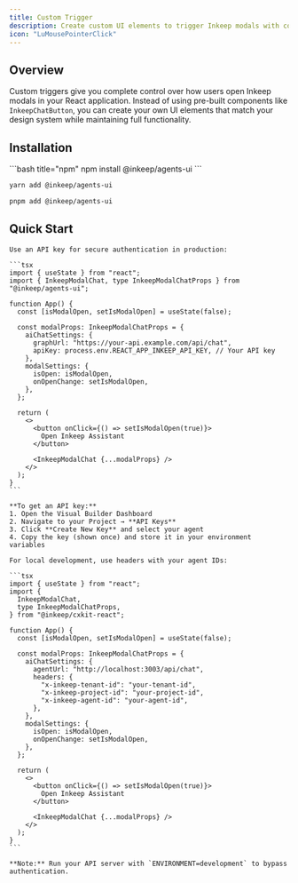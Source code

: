 ```yaml
---
title: Custom Trigger
description: Create custom UI elements to trigger Inkeep modals with complete control over appearance and behavior.
icon: "LuMousePointerClick"
---
```


## Overview

Custom triggers give you complete control over how users open Inkeep modals in your React application. Instead of using pre-built components like `InkeepChatButton`, you can create your own UI elements that match your design system while maintaining full functionality.

## Installation

<CodeGroup>
```bash title="npm"
npm install @inkeep/agents-ui
```

```bash title="yarn"
yarn add @inkeep/agents-ui
```

```bash title="pnpm"
pnpm add @inkeep/agents-ui
```

</CodeGroup>

## Quick Start

<Tabs>
  <Tab title="Production">
    
    Use an API key for secure authentication in production:
    
    ```tsx
    import { useState } from "react";
    import { InkeepModalChat, type InkeepModalChatProps } from "@inkeep/agents-ui";

    function App() {
      const [isModalOpen, setIsModalOpen] = useState(false);

      const modalProps: InkeepModalChatProps = {
        aiChatSettings: {
          graphUrl: "https://your-api.example.com/api/chat",
          apiKey: process.env.REACT_APP_INKEEP_API_KEY, // Your API key
        },
        modalSettings: {
          isOpen: isModalOpen,
          onOpenChange: setIsModalOpen,
        },
      };

      return (
        <>
          <button onClick={() => setIsModalOpen(true)}>
            Open Inkeep Assistant
          </button>

          <InkeepModalChat {...modalProps} />
        </>
      );
    }
    ```

    **To get an API key:**
    1. Open the Visual Builder Dashboard
    2. Navigate to your Project → **API Keys**
    3. Click **Create New Key** and select your agent
    4. Copy the key (shown once) and store it in your environment variables

  </Tab>
  
  <Tab title="Development">
    
    For local development, use headers with your agent IDs:

    ```tsx
    import { useState } from "react";
    import {
      InkeepModalChat,
      type InkeepModalChatProps,
    } from "@inkeep/cxkit-react";

    function App() {
      const [isModalOpen, setIsModalOpen] = useState(false);

      const modalProps: InkeepModalChatProps = {
        aiChatSettings: {
          agentUrl: "http://localhost:3003/api/chat",
          headers: {
            "x-inkeep-tenant-id": "your-tenant-id",
            "x-inkeep-project-id": "your-project-id",
            "x-inkeep-agent-id": "your-agent-id",
          },
        },
        modalSettings: {
          isOpen: isModalOpen,
          onOpenChange: setIsModalOpen,
        },
      };

      return (
        <>
          <button onClick={() => setIsModalOpen(true)}>
            Open Inkeep Assistant
          </button>

          <InkeepModalChat {...modalProps} />
        </>
      );
    }
    ```

    **Note:** Run your API server with `ENVIRONMENT=development` to bypass authentication.

  </Tab>
</Tabs>
